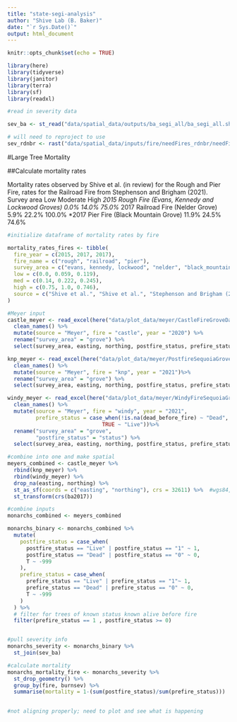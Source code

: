 ```yaml
---
title: "state-segi-analysis"
author: "Shive Lab (B. Baker)"
date: "`r Sys.Date()`"
output: html_document
---
```


```r
knitr::opts_chunk$set(echo = TRUE)

library(here)
library(tidyverse)
library(janitor)
library(terra)
library(sf)
library(readxl)

```

```r
#read in severity data

sev_ba <- st_read("data/spatial_data/outputs/ba_segi_all/ba_segi_all.shp")

# will need to reproject to use
sev_rdnbr <- rast("data/spatial_data/inputs/fire/needFires_rdnbr/needFires_rdnbr.tif") 

```

#Large Tree Mortality

##Calculate mortality rates


Mortality rates observed by Shive et al. (in review) for the Rough and Pier Fire, rates for the Railroad Fire from Stephenson and Brigham (2021). Survey area 	Low 	Moderate 	High
*2015 Rough Fire (Evans, Kennedy and Lockwood Groves) 	0.0% 	14.0% 	75.0%
*2017 Railroad Fire (Nelder Grove) 	5.9% 	22.2% 	100.0%
*2017 Pier Fire (Black Mountain Grove) 	11.9% 	24.5% 	74.6%




```r

#initialize dataframe of mortality rates by fire

mortality_rates_fires <- tibble(
  fire_year = c(2015, 2017, 2017),
  fire_name = c("rough", "railroad", "pier"),
  survey_area = c("evans, kennedy, lockwood", "nelder", "black_mountain"),
  low = c(0.0, 0.059, 0.119),
  med = c(0.14, 0.222, 0.245),
  high = c(0.75, 1.0, 0.746),
  source = c("Shive et al.", "Shive et al.", "Stephenson and Brigham (2021)")
)

```

```r
#Meyer input
castle_meyer <- read_excel(here("data/plot_data/meyer/CastleFireGroveData_2023_combined.xlsx"), sheet = "Monarchs") %>% 
  clean_names() %>% 
  mutate(source = "Meyer", fire = "castle", year = "2020") %>% 
  rename("survey_area" = "grove") %>% 
  select(survey_area, easting, northing, postfire_status, prefire_status, source, year, fire)

knp_meyer <- read_excel(here("data/plot_data/meyer/PostfireSequoiaGroveData_2024_FreemanCrk&REMO.v2.reduced.xlsx"), sheet = "Monarchs") %>% 
  clean_names() %>% 
  mutate(source = "Meyer", fire = "knp", year = "2021")%>% 
  rename("survey_area" = "grove") %>% 
  select(survey_area, easting, northing, postfire_status, prefire_status, source, year, fire)

windy_meyer <- read_excel(here("data/plot_data/meyer/WindyFireSequoiaGroveData.reduced.v2.xlsx"), sheet = "Monarchs") %>% 
  clean_names() %>% 
  mutate(source = "Meyer", fire = "windy", year = "2021",
         prefire_status = case_when(!is.na(dead_before_fire) ~ "Dead",
                              TRUE ~ "Live"))%>% 
  rename("survey_area" = "grove",
         "postfire_status" = "status") %>% 
  select(survey_area, easting, northing, postfire_status, prefire_status, source, year, fire)

#combine into one and make spatial
meyers_combined <- castle_meyer %>% 
  rbind(knp_meyer) %>% 
  rbind(windy_meyer) %>% 
  drop_na(easting, northing) %>% 
  st_as_sf(coords = c("easting", "northing"), crs = 32611) %>%  #wgs84, UTM zone 11N
  st_transform(crs(ba2017))

```
```r
#combine inputs
monarchs_combined <- meyers_combined

```

```r

monarchs_binary <- monarchs_combined %>% 
  mutate(
    postfire_status = case_when(
      postfire_status == "Live" | postfire_status == "1" ~ 1,
      postfire_status == "Dead" | postfire_status == "0" ~ 0,
      T ~ -999
    ),
    prefire_status = case_when(
      prefire_status == "Live" | prefire_status == "1"~ 1,
      prefire_status == "Dead" | prefire_status == "0" ~ 0,
      T ~ -999
    )
  ) %>% 
  # filter for trees of known status known alive before fire
  filter(prefire_status == 1 , postfire_status >= 0) 


#pull severity info 
monarchs_severity <- monarchs_binary %>% 
  st_join(sev_ba)

#calculate mortality
monarchs_mortality_fire <- monarchs_severity %>% 
  st_drop_geometry() %>% 
  group_by(fire, burnsev) %>% 
  summarise(mortality = 1-(sum(postfire_status)/sum(prefire_status)))
  

```
```r
#not aligning properly; need to plot and see what is happening
```

